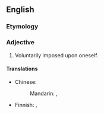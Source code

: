 ==English==

===Etymology===
{{prefix|self|imposed|lang=en}}

===Adjective===
{{en-adj|-}}

# Voluntarily imposed upon oneself.

====Translations====
{{trans-top|voluntarily imposed upon oneself}}
* Chinese:
*: Mandarin: {{t|cmn|[[自己]][[強加]][[的]]}}, {{t|cmn|[[自己]][[强加]][[的]]|tr=zìjǐ qiángjiā de}}
* Finnish: {{t+|fi|oma-aloitteinen}}, {{t+|fi|vapaaehtoinen}}
{{trans-mid}}
{{trans-bottom}}